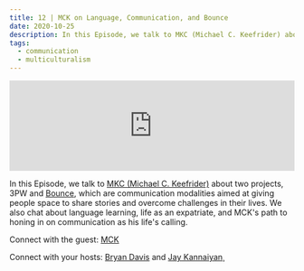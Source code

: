 ```yaml
---
title: 12 | MCK on Language, Communication, and Bounce
date: 2020-10-25
description: In this Episode, we talk to MKC (Michael C. Keefrider) about two projects, 3PW and Bounce, which are communication modalities aimed at giving people space to share stories and overcome challenges in their lives.
tags:
  - communication
  - multiculturalism
---
```


<iframe
  src="https://anchor.fm/heart-of-the-matter/embed/episodes/12--MCK-on-Language--Communication--and-Bounce-eqnjoq"
  height="160px"
  width="100%"
  frameborder="0"
  scrolling="no"
></iframe>

In this Episode, we talk to [MKC (Michael C. Keefrider)](https://www.linkedin.com/in/mck-michael-keefrider-9576a11/) about two projects, 3PW and [Bounce](https://www.qsata.com/), which are communication modalities aimed at giving people space to share stories and overcome challenges in their lives. We also chat about language learning, life as an expatriate, and MCK's path to honing in on communication as his life's calling.

Connect with the guest: [MCK](https://www.linkedin.com/in/mck-michael-keefrider-9576a11/)

Connect with your hosts: [Bryan Davis](https://twitter.com/GilbertGravis) and [Jay Kannaiyan](https://jaykannaiyan.com)¸
